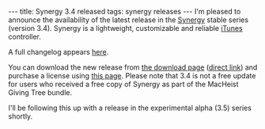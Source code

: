 ---
title: Synergy 3.4 released
tags: synergy releases
---
I'm pleased to announce the availability of the latest release in the [[Synergy]] stable series (version 3.4). Synergy is a lightweight, customizable and reliable [[iTunes]] controller.

A full changelog appears [http://wincent.com/a/products/synergy-classic/history/#3.4 here].

You can download the new release from [http://wincent.com/a/products/synergy-classic/download/ the download page] ([http://wincent.com/download.php?item=SynergyJaguar.zip direct link]) and purchase a license using [https://secure.wincent.com/a/products/synergy-classic/purchase/ this page]. Please note that 3.4 is not a free update for users who received a free copy of Synergy as part of the MacHeist Giving Tree bundle.

I'll be following this up with a release in the experimental alpha (3.5) series shortly.
